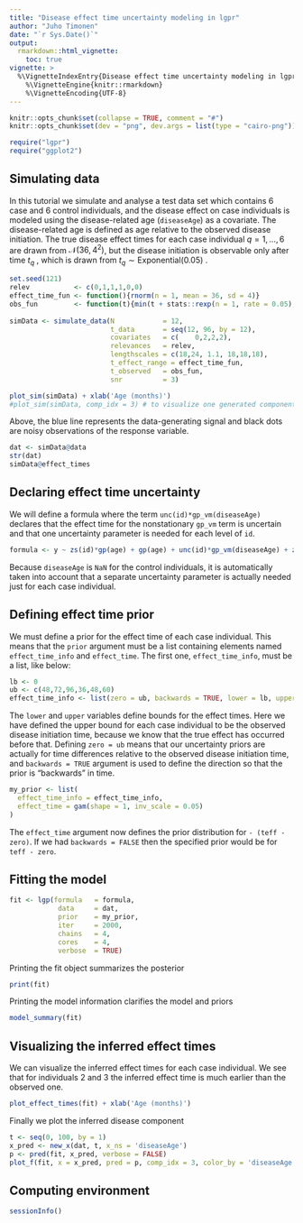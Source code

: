 ```yaml
---
title: "Disease effect time uncertainty modeling in lgpr"
author: "Juho Timonen"
date: "`r Sys.Date()`"
output: 
  rmarkdown::html_vignette:
    toc: true
vignette: >
  %\VignetteIndexEntry{Disease effect time uncertainty modeling in lgpr}
    %\VignetteEngine{knitr::rmarkdown}
    %\VignetteEncoding{UTF-8}
---
```


```r
knitr::opts_chunk$set(collapse = TRUE, comment = "#")
knitr::opts_chunk$set(dev = "png", dev.args = list(type = "cairo-png"))
```

```r
require("lgpr")
require("ggplot2")
```

## Simulating data

In this tutorial we simulate and analyse a test data set which contains 6 case and 6 control individuals, and the disease effect on case individuals is modeled using the disease-related age (`diseaseAge`) as a covariate. The disease-related age is defined as age relative to the observed disease initiation. The true disease effect times for each case individual $q=1, \ldots,6$ are drawn from $\mathcal{N}(36,4^2)$, but the disease initiation is observable only after time $t_q$ , which is drawn from  $t_q∼\text{Exponential}(0.05)$ .

```r
set.seed(121)
relev           <- c(0,1,1,1,0,0)
effect_time_fun <- function(){rnorm(n = 1, mean = 36, sd = 4)}
obs_fun         <- function(t){min(t + stats::rexp(n = 1, rate = 0.05), 96 - 1e-5)}
  
simData <- simulate_data(N            = 12,
                         t_data       = seq(12, 96, by = 12),
                         covariates   = c(    0,2,2,2),
                         relevances   = relev,
                         lengthscales = c(18,24, 1.1, 18,18,18),
                         t_effect_range = effect_time_fun,
                         t_observed   = obs_fun,
                         snr          = 3)

plot_sim(simData) + xlab('Age (months)')
#plot_sim(simData, comp_idx = 3) # to visualize one generated component
```
Above, the blue line represents the data-generating signal and black dots are
noisy observations of the response variable.

```r
dat <- simData@data
str(dat)
simData@effect_times
```

## Declaring effect time uncertainty

We will define a formula where the term `unc(id)*gp_vm(diseaseAge)`
declares that the effect time for the nonstationary `gp_vm` term is uncertain and that one uncertainty parameter is needed for each level of `id`.

```r
formula <- y ~ zs(id)*gp(age) + gp(age) + unc(id)*gp_vm(diseaseAge) + zs(z1)*gp(age) + zs(z2)*gp(age) + zs(z3)*gp(age)
```

Because `diseaseAge` is `NaN`
for the control individuals, it is automatically taken into account that
a separate uncertainty parameter is actually needed just for each case individual.

## Defining effect time prior

We must define a prior for the effect time of each case individual. This means that the `prior` argument must be a list containing elements named `effect_time_info` and `effect_time`. The first one, `effect_time_info`, must be a list, like below:

```r
lb <- 0
ub <- c(48,72,96,36,48,60)
effect_time_info <- list(zero = ub, backwards = TRUE, lower = lb, upper = ub)
```

The `lower` and `upper` variables define bounds for the effect times. Here
we have defined the upper bound for each case individual to be the observed disease initiation time, because we know that the true effect has occurred before that. Defining `zero = ub` means that our uncertainty priors are actually for time differences relative to the observed disease initiation time, and `backwards = TRUE` argument is used to define the direction so that the prior is "backwards" in time.

```r
my_prior <- list(
  effect_time_info = effect_time_info,
  effect_time = gam(shape = 1, inv_scale = 0.05)
)
```

The `effect_time` argument now defines the prior distribution for `- (teff - zero)`. If we had `backwards = FALSE` then the specified prior would be for
`teff - zero`.

## Fitting the model

```r
fit <- lgp(formula   = formula,
            data     = dat,
            prior    = my_prior,
            iter     = 2000,
            chains   = 4,
            cores    = 4,
            verbose  = TRUE)
```

Printing the fit object summarizes the posterior
```r
print(fit)
```

Printing the model information clarifies the model and priors
```r
model_summary(fit)
```

## Visualizing the inferred effect times
We can visualize the inferred effect times for each case individual. We see
that for individuals 2 and 3 the inferred effect time is much earlier than the observed one.
```r
plot_effect_times(fit) + xlab('Age (months)')
```

Finally we plot the inferred disease component
```r
t <- seq(0, 100, by = 1)
x_pred <- new_x(dat, t, x_ns = 'diseaseAge')
p <- pred(fit, x_pred, verbose = FALSE)
plot_f(fit, x = x_pred, pred = p, comp_idx = 3, color_by = 'diseaseAge')  + xlab('Age (months)')
```

## Computing environment

```r
sessionInfo()
```
